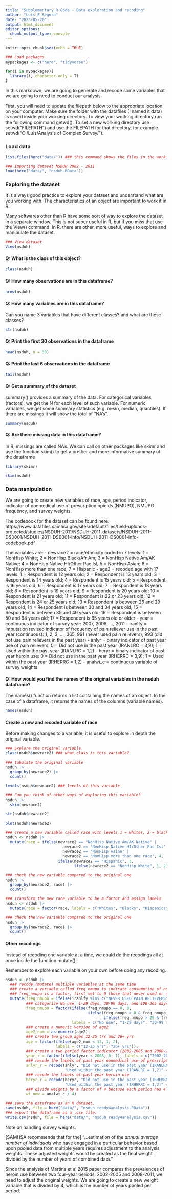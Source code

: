 ```yaml
---
title: "Supplementary R Code - Data exploration and recoding"
author: "Luis E Segura"
date: "2023-05-20"
output: html_document
editor_options: 
  chunk_output_type: console
---
```


```r
knitr::opts_chunk$set(echo = TRUE)

### Load packages
mypackages <- c("here", "tidyverse")

for(i in mypackages){
  library(i, character.only = T)
}
```

In this markdown, we are going to generate and recode some variables that we are going to need to conduct our analysis 

First, you will need to update the filepath below to the appropriate location on your computer. Make sure the folder with the datafiles (I named it data) is saved inside your working directory. To view your working directory run the following command getwd(). To set a new working directory use setwd("FILEPATH") and use the FILEPATH for that directory, for example setwd("C:/Luis/Analysis of Complex Survey/").

### Load data
```r

list.files(here("data/")) ### this command shows the files in the working directory. We are going to import the dataset "nsduh.RData"

### Importing dataset NSDUH 2002 - 2011
load(here("data/", "nsduh.RData"))

```

### Exploring the dataset 
It is always good practice to explore your dataset and understand what are you working with.
The characteristics of an object are important to work it in R.

Many softwares other than R have some sort of way to explore the dataset in a separate window. This is not super useful in R, but if you miss that use the View() command.
In R, there are other, more useful, ways to explore and manipulate the dataset.
```r
### View dataset
View(nsduh)

```

#### Q: What is the class of this object?
```r
class(nsduh)
```

#### Q: How many observations are in this dataframe? 
```r
nrow(nsduh)
```

#### Q: How many variables are in this dataframe?
Can you name 3 variables that have different classes? and what are these classes?

```r
str(nsduh)
```

#### Q: Print the first 30 observations in the dataframe
```r
head(nsduh, n = 30)
```

#### Q: Print the last 6 observations in the dataframe
```r
tail(nsduh)
```

#### Q: Get a summary of the dataset
summary() provides a summary of the data. 
For categorical variables (factors), we get the N for each level of such variable.
For numeric variables, we get some summary statistics (e.g. mean, median, quantiles).
If there are missings it will show the total of "NA's".
```r
summary(nsduh)

```

#### Q: Are there missing data in this dataframe?
In R, missings are called NA's. We can call on other packages like skimr and use the function skim() to get a prettier and more informative summary of the dataframe
```r
library(skimr)

skim(nsduh)

```

### Data manipulation
We are going to create new variables of race, age, period indicator, indicator of nonmedical use of prescription opioids (NMUPO), NMUPO frequency, and survey weights. 

The codebook for the dataset can be found here: https://www.datafiles.samhsa.gov/sites/default/files/field-uploads-protected/studies/NSDUH-2011/NSDUH-2011-datasets/NSDUH-2011-DS0001/NSDUH-2011-DS0001-info/NSDUH-2011-DS0001-info-codebook.pdf 

The variables are: 
- newrace2 = race/ethnicity coded in 7 levels: 1 = NonHisp White; 2 = NonHisp Black/Afr Am; 3 = NonHisp Native Am/AK Native; 4 = NonHisp Native HI/Other Pac Isl; 
                                               5 = NonHisp Asian; 6 = NonHisp more than one race; 7 = Hispanic
- age2 = recoded age with 17 levels: 1 = Respondent is 12 years old; 2 = Respondent is 13 years old; 3 = Respondent is 14 years old; 4 = Respondent is 15 years old; 
                                     5 = Respondent is 16 years old; 6 = Respondent is 17 years old; 7 = Respondent is 18 years old; 8 = Respondent is 19 years old;
                                     9 = Respondent is 20 years old; 10 = Respondent is 21 years old; 11 = Respondent is 22 or 23 years old; 12 = Respondent is 24 or 25 years old;
                                     13 = Respondent is between 26 and 29 years old; 14 = Respondent is between 30 and 34 years old; 15 = Respondent is between 35 and 49 years old;
                                     16 = Respondent is between 50 and 64 years old; 17 = Respondent is 65 years old or older
- year = continuous indicator of survey year: 2007, 2008, ..., 2011
- iranlfy = imputation revised indicator of frequency of pain reliever use in the past year (continuous): 1, 2, 3, ..., 365, 991 (never used pain relievers), 
                                                                                                          993 (did not use pain relievers in the past year)
- anlyr = binary indicator of past year use of pain relievers: 0 = Did not use in the past year (IRANLRC = 3,9); 1 = Used within the past year (IRANLRC = 1,2)
- heryr = binary indicator of past year heroin use: 0 = Did not use in the past year (IRHERRC = 3,9); 1 = Used within the past year (IRHERRC = 1,2)
- analwt_c = continuous variable of survey weights

#### Q: How would you find the names of the original variables in the nsduh dataframe? 
The names() function returns a list containing the names of an object.
In the case of a dataframe, it returns the names of the columns (variable names).
```r
names(nsduh)

```

#### Create a new and recoded variable of race 

Before making changes to a variable, it is useful to explore in depth the original variable.
```r
### Explore the original variable
class(nsduh$newrace2) ### what class is this variable?

### tabulate the original variable
nsduh |>
  group_by(newrace2) |>
  count()

levels(nsduh$newrace2) ### levels of this variable

### Can you think of other ways of exploring this variable?
nsduh |> 
  skim(newrace2)

str(nsduh$newrace2)

plot(nsduh$newrace2)

### create a new variable called race with levels 1 = whites, 2 = blacks, 3 = hispanics, 4 = other race/ethnic group
nsduh <- nsduh |>
  mutate(race = ifelse(newrace2 == "NonHisp Native Am/AK Native" |  
                         newrace2 == "NonHisp Native HI/Other Pac Isl" | 
                         newrace2 == "NonHisp Asian" | 
                         newrace2 == "NonHisp more than one race", 4,
                       ifelse(newrace2 == "Hispanic", 3, 
                              ifelse(newrace2 == "NonHisp White", 1, 2)))) 

### check the new variable compared to the original one
nsduh |>
  group_by(newrace2, race) |>
  count()

### Transform the new race variable to be a factor and assign labels
nsduh <- nsduh |>
  mutate(race = factor(race, labels = c("Whites", "Blacks", "Hispanics", "Others")))

### check the new variable compared to the original one
nsduh |>
  group_by(newrace2, race) |>
  count()


```

#### Other recodings

Instead of recoding one variable at a time, we could do the recodings all at once inside the function mutate(). 

Remember to explore each variable on your own before doing any recoding. 
```r
nsduh <- nsduh |>
  ### recode (mutate) multiple variables at the same time
  ### create a variable called freq_nmupo to indicate consumption of nonmedical prescription opoioids No use, 1-29 days, 30-99 days, and 100-365 days.
  ### freq_nmupo is a factor, first set to 0 those that never used or did not use in the past year, and transform the variable to numeric
  mutate(freq_nmupo = ifelse(iranlfy %in% c("NEVER USED PAIN RELIEVERS", "DID NOT USE PAIN RELIEVERS PAST YEAR"), 0, as.integer(iranlfy)),
         ### categorize No use, 1-29 days, 30-99 days, and 100-365 days and turn it to factor
         freq_nmupo = factor(ifelse(freq_nmupo == 0, 0, 
                                    ifelse(freq_nmupo > 0 & freq_nmupo < 30, 1, 
                                           ifelse(freq_nmupo > 29 & freq_nmupo < 100, 2, 3))), 
                             labels = c("No use", "1-29 days", "30-99 days", "100+ days")), 
         ### create a numeric version of age2
         age2_num = as.numeric(age2), 
         ### create two group ages 12-25 trs and 26+ yrs
         age = factor(ifelse(age2_num < 13, 1, 2), 
                      labels = c("12-25 yrs", "26+ yrs")), 
         ### create a two period factor indicator (2002-2005 and 2008-2011)
         year_r = factor(ifelse(year < 2008, 0, 1), labels = c("2002-2005", "2008-2011")), 
         ### recode the labels of past year nonmedical use of prescription opioids
         anlyr_r = recode(anlyr, "Did not use in the past year (IRANLRC = 3,9)" = "No PY use", 
                          "Used within the past year (IRANLRC = 1,2)" = "Any PY NMUPO"), 
         ### recode the labels of past year heroin use
         heryr_r = recode(heryr, "Did not use in the past year (IRHERRC = 3,9)" = "No PY use", 
                          "Used within the past year (IRHERRC = 1,2)" = "Any PY use"), 
         ### divide weights by a factor of 4 because each period has 4 years of data.
         wt_new = analwt_c / 4)

### save the dataframe as an R dataset.
save(nsduh, file = here("data/", "nsduh_ready4analysis.RData"))
### export the dataframe as a .csv file.
write.csv(nsduh, file = here("data/", "nsduh_ready4analysis.csv"))


```

Note on handling survey weights.

[SAMHSA recommends that for the] "...estimation of the *annual average number of individuals* who have engaged in a particular behavior based upon pooled data from multiple years requires adjustment to the analysis weights. These adjusted weights would be created as the final weight divided by the number of years of combined data.”

Since the analysis of Martins et al 2015 paper compares the prevalences of heroin use between two four-year periods: 2002-2005 and 2008-2011, we need to adjust the original weights. 
We are going to create a new weight variable that is divided by 4, which is the number of years pooled per period.
